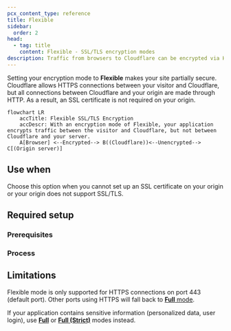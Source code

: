 ```yaml
---
pcx_content_type: reference
title: Flexible
sidebar:
  order: 2
head:
  - tag: title
    content: Flexible - SSL/TLS encryption modes
description: Traffic from browsers to Cloudflare can be encrypted via HTTPS, but traffic from Cloudflare to the origin server is not. This mode is common for origins that do not support TLS, though upgrading the origin configuration is recommended whenever possible.
---
```



Setting your encryption mode to **Flexible** makes your site partially secure. Cloudflare allows HTTPS connections between your visitor and Cloudflare, but all connections between Cloudflare and your origin are made through HTTP. As a result, an SSL certificate is not required on your origin.

```mermaid
flowchart LR
    accTitle: Flexible SSL/TLS Encryption
    accDescr: With an encryption mode of Flexible, your application encrypts traffic between the visitor and Cloudflare, but not between Cloudflare and your server.
    A[Browser] <--Encrypted--> B((Cloudflare))<--Unencrypted--> C[(Origin server)]
```

## Use when

Choose this option when you cannot set up an SSL certificate on your origin or your origin does not support SSL/TLS.

## Required setup

### Prerequisites

<Render file="ssl-mode-errors" />

### Process

<Tabs> <TabItem label="Dashboard">

<Render file="change-encryption-mode-dash" />

</TabItem> <TabItem label="API">

<Render file="change-encryption-mode-api" />

</TabItem> </Tabs>

## Limitations

Flexible mode is only supported for HTTPS connections on port 443 (default port). Other ports using HTTPS will fall back to [**Full** mode](/ssl/origin-configuration/ssl-modes/full/).

If your application contains sensitive information (personalized data, user login), use [**Full**](/ssl/origin-configuration/ssl-modes/full/) or [**Full (Strict)**](/ssl/origin-configuration/ssl-modes/full-strict/) modes instead.

<Render file="ssl-mode-no-aop" /> <br />
